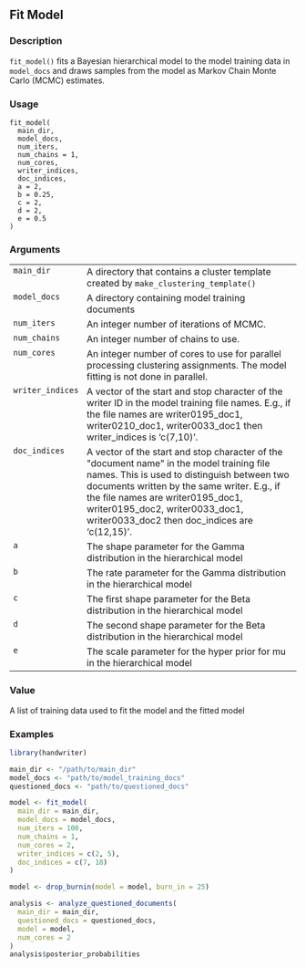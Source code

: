 ## Fit Model {.unnumbered}


### Description

<code>fit_model()</code> fits a Bayesian hierarchical model to the model training data
in <code>model_docs</code> and draws samples from the model as Markov Chain Monte
Carlo (MCMC) estimates.



### Usage

<pre><code class='language-R'>fit_model(
  main_dir,
  model_docs,
  num_iters,
  num_chains = 1,
  num_cores,
  writer_indices,
  doc_indices,
  a = 2,
  b = 0.25,
  c = 2,
  d = 2,
  e = 0.5
)
</code></pre>


### Arguments

<table>
<tr><td style = "white-space: nowrap; font-family: monospace; vertical-align: top"><code id="main_dir">main_dir</code></td>
<td>
A directory that contains a cluster template created by
<code>make_clustering_template()</code>
</td></tr>
<tr><td style = "white-space: nowrap; font-family: monospace; vertical-align: top"><code id="model_docs">model_docs</code></td>
<td>
A directory containing model training documents
</td></tr>
<tr><td style = "white-space: nowrap; font-family: monospace; vertical-align: top"><code id="num_iters">num_iters</code></td>
<td>
An integer number of iterations of MCMC.
</td></tr>
<tr><td style = "white-space: nowrap; font-family: monospace; vertical-align: top"><code id="num_chains">num_chains</code></td>
<td>
An integer number of chains to use.
</td></tr>
<tr><td style = "white-space: nowrap; font-family: monospace; vertical-align: top"><code id="num_cores">num_cores</code></td>
<td>
An integer number of cores to use for parallel processing
clustering assignments. The model fitting is not done in parallel.
</td></tr>
<tr><td style = "white-space: nowrap; font-family: monospace; vertical-align: top"><code id="writer_indices">writer_indices</code></td>
<td>
A vector of the start and stop character of the writer
ID in the model training file names. E.g., if the file names are
writer0195_doc1, writer0210_doc1, writer0033_doc1 then writer_indices is
'c(7,10)'.
</td></tr>
<tr><td style = "white-space: nowrap; font-family: monospace; vertical-align: top"><code id="doc_indices">doc_indices</code></td>
<td>
A vector of the start and stop character of the &quot;document
name&quot; in the model training file names. This is used to distinguish between
two documents written by the same writer. E.g., if the file names are
writer0195_doc1, writer0195_doc2, writer0033_doc1, writer0033_doc2 then
doc_indices are 'c(12,15)'.
</td></tr>
<tr><td style = "white-space: nowrap; font-family: monospace; vertical-align: top"><code id="a">a</code></td>
<td>
The shape parameter for the Gamma distribution in the hierarchical
model
</td></tr>
<tr><td style = "white-space: nowrap; font-family: monospace; vertical-align: top"><code id="b">b</code></td>
<td>
The rate parameter for the Gamma distribution in the hierarchical
model
</td></tr>
<tr><td style = "white-space: nowrap; font-family: monospace; vertical-align: top"><code id="c">c</code></td>
<td>
The first shape parameter for the Beta distribution in the
hierarchical model
</td></tr>
<tr><td style = "white-space: nowrap; font-family: monospace; vertical-align: top"><code id="d">d</code></td>
<td>
The second shape parameter for the Beta distribution in the
hierarchical model
</td></tr>
<tr><td style = "white-space: nowrap; font-family: monospace; vertical-align: top"><code id="e">e</code></td>
<td>
The scale parameter for the hyper prior for mu in the hierarchical
model
</td></tr>
</table>


### Value

A list of training data used to fit the model and the fitted model



### Examples
```r
library(handwriter)

main_dir <- "/path/to/main_dir"
model_docs <- "path/to/model_training_docs"
questioned_docs <- "path/to/questioned_docs"

model <- fit_model(
  main_dir = main_dir,
  model_docs = model_docs,
  num_iters = 100,
  num_chains = 1,
  num_cores = 2,
  writer_indices = c(2, 5),
  doc_indices = c(7, 18)
)

model <- drop_burnin(model = model, burn_in = 25)

analysis <- analyze_questioned_documents(
  main_dir = main_dir,
  questioned_docs = questioned_docs,
  model = model,
  num_cores = 2
)
analysis$posterior_probabilities




```
